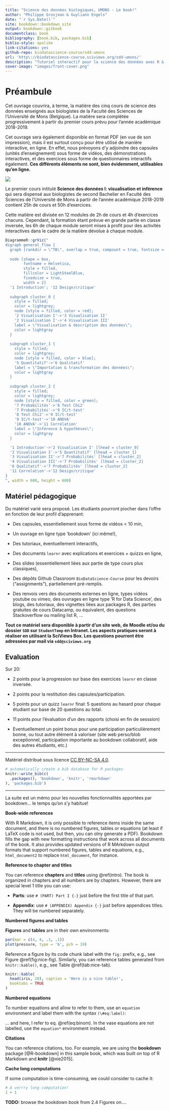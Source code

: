 ```yaml
--- 
title: "Science des données biologiques, UMONS - Le book!"
author: "Philippe Grosjean & Guyliann Engels"
date: "`r Sys.Date()`"
site: bookdown::bookdown_site
output: bookdown::gitbook
documentclass: book
bibliography: [book.bib, packages.bib]
biblio-style: apalike
link-citations: yes
github-repo: biodatascience-course/sdd-umons
url: 'http\://biodatascience-course.sciviews.org/sdd-umons/'
description: "Tutoriel interactif pour la science des données avec R & SciViews::R."
cover-image: "images/front-cover.png"
---
```


# Préambule {-}

Cet ouvrage couvrira, à terme, la matière des cinq cours de science des données enseignés aux biologistes de la Faculté des Sciences de l'Université de Mons (Belgique). La matière sera complétée progressivement à partir du premier cours prévu pour l'année académique 2018-2019.

Cet ouvrage sera également disponible en format PDF (en vue de son impression), mais il est surtout conçu pour être utilisé de manière interactive, en ligne. En effet, nous prévoyons d'y adjoindre des capsules (unités d'enseignement) sous forme de vidéos, des démonstrations interactives, et des exercices sous forme de questionnaires interactifs également. **Ces différents éléments ne sont, bien évidemment, utilisables qu'en ligne.**

![](images/front-cover.png)

Le premier cours intitulé **Science des données I: visualisation et inférence** qui sera dispensé aux biologistes de second Bachelier en Faculté des Sciences de l'Université de Mons à partir de l'année académique 2018-2019 contient 25h de cours et 50h d'exercices.

Cette matière est divisée en 12 modules de 2h de cours et 4h d'exercices chacuns. Cependant, la formation étant prévue en grande partie en classe inversée, les 6h de chaque module seront mises à profit pour des activités interactives dans le cadre de la matière dévolue à chaque module.

```r
DiagrammeR::grViz("
digraph general_flow {
  graph [rankdir = \"TB\", overlap = true, compount = true, fontsize = 10]
  
  node [shape = box,
        fontname = Helvetica,
        style = filled,
        fillcolor = LightSteelBlue,
        fixedsize = true,
        width = 2]
  '1 Introduction'; '12 Design/critique'
  
  subgraph cluster_0 {
    style = filled;
    color = lightgrey;
    node [style = filled, color = red];
    '2 Visualisation I'->'3 Visualisation II'
    '2 Visualisation I'->'4 Visualisation III'
    label = \"Visualisation & description des données\";
    color = lightgray
  }
  
  subgraph cluster_1 {
    style = filled;
    color = lightgrey;
    node [style = filled, color = blue];
    '5 Quantitatif'->'6 Qualitatif'
    label = \"Importation & transformation des données\";
    color = lightgray
  }
  
  subgraph cluster_2 {
    style = filled;
    color = lightgrey;
    node [style = filled, color = green];
    '7 Probabilités'->'8 Test Chi2'
    '7 Probabilités'->'9 IC/t-test'
    '8 Test Chi2'->'9 IC/t-test'
    '9 IC/t-test'->'10 ANOVA'
    '10 ANOVA'->'11 Correlation'
    label = \"Inférence & hypothèses\";
    color = lightgray
  }

  '1 Introduction'->'2 Visualisation I' [lhead = cluster_0]
  '2 Visualisation I'->'5 Quantitatif' [lhead = cluster_1]
  '3 Visualisation II'->'7 Probabilités' [lhead = cluster_2]
  '4 Visualisation III'->'7 Probabilités' [lhead = cluster_2]
  '6 Qualitatif'->'7 Probabilités' [lhead = cluster_2]
  '11 Correlation'->'12 Design/critique'
}
", width = 600, height = 600)
```


## Matériel pédagogique {-}

Du matériel varié sera proposé. Les étudiants pourront piocher dans l'offre en fonction de leur profil d'apprenant:

- Des capsules, essentiellement sous forme de vidéos < 10 min,

- Un ouvrage en ligne type 'bookdown' (ici même!),

- Des tutoriaux, éventuellement interactifs,

- Des documents `learnr` avec explications et exercices + quizzs en ligne,

- Des slides (essentiellement liées aux partie de type cours plus classiques),

- Des dépôts Github Classroom `BioDataScience-Course` pour les devoirs ("assignments"), partiellement pré-remplis.

- Des renvois vers des documents externes en ligne, types vidéos youtube ou vimeo, des ouvrages en ligne type 'R for Data Science', des blogs, des tutoriaux, des vignettes liées aux packages R, des parties gratuites de cours Datacamp, ou équivalent, des questions Stackoverflow ou mailing list R, ...


**Tout ce matériel sera disponible à partir d'un site web, de Moodle et/ou du dossier `SDD` sur `StudentTemp` en Intranet. Les aspects pratiques seront à réaliser en utilisant la SciViews Box. Les questions pourront être adressées par mail via `sdd@sciviews.org`**


## Evaluation {-}

Sur 20:

- 2 points pour la progression sur base des exercices `learnr` en classe inversée.

- 2 points pour la restitution des capsules/participation.

- 5 points pour un quizz `learnr` final: 5 questions au hasard pour chaque étudiant sur base de 20 questions au total.

- 11 points pour l’évaluation d’un des rapports (choisi en fin de sesssion)

- Eventuellement un point bonus pour une participation particulièrement bonne, ou tout autre élément à valoriser (site web perso/blob exceptionnel, participation importante au bookdown collaboratif, aide des autres étudiants, etc.)

----

Matériel distribué sous licence [CC BY-NC-SA 4.0](https://creativecommons.org/licenses/by-nc-sa/4.0/deed.fr).


```r
# automatically create a bib database for R packages
knitr::write_bib(c(
  .packages(), 'bookdown', 'knitr', 'rmarkdown'
), 'packages.bib')
```

----

La suite est un mémo pour les nouvelles fonctionnalités apportées par bookdown... le temps qu'on s'y habitue!


**Book-wide references**

With R Markdown, it is only possible to reference items inside the same document, and there is no numbered figures, tables or equations (at least if LaTeX code is not used, but then, you can olny generate a PDF). Bookdown fills the gap with new formatting instructions that work across all documents of the book. It also provides updated versions of R MArkdown output formats that support numbered figures, tables and equations, e.g., `html_document2` to replace `html_document`, for instance.


**Reference to chapter and titles**

You can reference **chapters** and **titles** using \@ref(intro). The book is organized in chapters and all numbers are by chapters. However, there are special level 1 title you can use:

- **Parts**: use `# (PART) Part I {-}` just before the first title of that part. 

- **Appendix**: use `# (APPENDIX) Appendix {-}` just before appendices titles. They will be numbered separately.


**Numbered figures and tables**

**Figures** and **tables** are in their own environments:

```r
par(mar = c(4, 4, .1, .1))
plot(pressure, type = 'b', pch = 19)
```

Reference a figure by its code chunk label with the `fig:` prefix, e.g., see Figure \@ref(fig:nice-fig). Similarly, you can reference tables generated from `knitr::kable()`, e.g., see Table \@ref(tab:nice-tab).

```r
knitr::kable(
  head(iris, 20), caption = 'Here is a nice table!',
  booktabs = TRUE
)
```


**Numbered equations**

To number equations and allow to refer to them, use an `equation` environment and label them with the syntax `(\#eq:label)`:

\begin{equation} 
  f\left(k\right) = \binom{n}{k} p^k\left(1-p\right)^{n-k}
  (\#eq:binom)
\end{equation} 

... and here, I refer to eq. \@ref(eq:binom). In the vase equations are not labelled, use the `equation*` environment instead.


**Citations**

You can reference citations, too. For example, we are using the **bookdown** package [@R-bookdown] in this sample book, which was built on top of R Markdown and **knitr** [@xie2015].


**Cache long computations**

If some computation is time-consuming, we could consider to cache it:

```r
# A verrry long computation!
1 + 1
```


**TODO:** browse the bookdown book from 2.4 Figures on....
